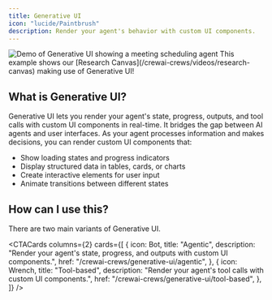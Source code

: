 ```yaml
---
title: Generative UI
icon: "lucide/Paintbrush"
description: Render your agent's behavior with custom UI components.
---
```



<InsecurePasswordProtected>

<Frame>
  <img
    src="/images/coagents/AgenticGenerativeUI.gif"
    className="my-0"
    alt="Demo of Generative UI showing a meeting scheduling agent"
  />
</Frame>

<Callout>
  This example shows our [Research Canvas](/crewai-crews/videos/research-canvas)
  making use of Generative UI!
</Callout>

## What is Generative UI?

Generative UI lets you render your agent's state, progress, outputs, and tool calls with custom UI components in real-time. It bridges the gap between AI
agents and user interfaces. As your agent processes information and makes decisions, you can render custom UI components that:

- Show loading states and progress indicators
- Display structured data in tables, cards, or charts
- Create interactive elements for user input
- Animate transitions between different states

## How can I use this?

There are two main variants of Generative UI.

<CTACards
  columns={2}
  cards={[
    {
      icon: Bot,
      title: "Agentic",
      description:
        "Render your agent's state, progress, and outputs with custom UI components.",
      href: "/crewai-crews/generative-ui/agentic",
    },
    {
      icon: Wrench,
      title: "Tool-based",
      description: "Render your agent's tool calls with custom UI components.",
      href: "/crewai-crews/generative-ui/tool-based",
    },
  ]}
/>

</InsecurePasswordProtected>
